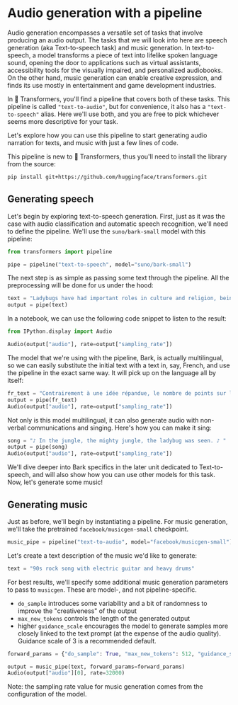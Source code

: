 # Audio generation with a pipeline

Audio generation encompasses a versatile set of tasks that involve producing an audio output. The tasks 
that we will look into here are speech generation (aka Text-to-speech task) and music generation. In text-to-speech, a 
model transforms a piece of text into lifelike spoken language sound, opening the door to applications such as virtual assistants, 
accessibility tools for the visually impaired, and personalized audiobooks. 
On the other hand, music generation can enable creative expression, and finds its use mostly in entertainment and game 
development industries. 

In 🤗 Transformers, you'll find a pipeline that covers both of these tasks. This pipeline is called `"text-to-audio"`, 
but for convenience, it also has a `"text-to-speech"` alias. Here we'll use both, and you are free to pick whichever 
seems more descriptive for your task. 

Let's explore how you can use this pipeline to start generating audio narration for texts, and music with just a few lines of code.

This pipeline is new to 🤗 Transformers, thus you'll need to install the library from the source: 

```bash
pip install git+https://github.com/huggingface/transformers.git
```

## Generating speech

Let's begin by exploring text-to-speech generation. First, just as it was the case with audio classification and automatic 
speech recognition, we'll need to define the pipeline. We'll use the `suno/bark-small` model with this pipeline:

```python
from transformers import pipeline

pipe = pipeline("text-to-speech", model="suno/bark-small")
```

The next step is as simple as passing some text through the pipeline. All the preprocessing will be done for us under the hood: 

```python
text = "Ladybugs have had important roles in culture and religion, being associated with luck, love, fertility and prophecy. "
output = pipe(text)
```

In a notebook, we can use the following code snippet to listen to the result: 

```python
from IPython.display import Audio

Audio(output["audio"], rate=output["sampling_rate"])
```

The model that we're using with the pipeline, Bark, is actually multilingual, so we can easily substitute the initial 
text with a text in, say, French, and use the pipeline in the exact same way. It will pick up on the language all by itself:

```python
fr_text = "Contrairement à une idée répandue, le nombre de points sur les élytres d'une coccinelle ne correspond pas à son âge, ni en nombre d'années, ni en nombre de mois. "
output = pipe(fr_text)
Audio(output["audio"], rate=output["sampling_rate"])
```

Not only is this model multilingual, it can also generate audio with non-verbal communications and singing. Here's how 
you can make it sing: 

```python
song = "♪ In the jungle, the mighty jungle, the ladybug was seen. ♪ "
output = pipe(song)
Audio(output["audio"], rate=output["sampling_rate"])
```

We'll dive deeper into Bark specifics in the later unit dedicated to Text-to-speech, and will also show how you can use 
other models for this task. Now, let's generate some music!

## Generating music

Just as before, we'll begin by instantiating a pipeline. For music generation, we'll take the pretrained `facebook/musicgen-small` 
checkpoint.  

```python
music_pipe = pipeline("text-to-audio", model="facebook/musicgen-small")
```

Let's create a text description of the music we'd like to generate:

```python
text = "90s rock song with electric guitar and heavy drums"
```

For best results, we'll specify some additional music generation parameters to pass to `musicgen`. These are model-, and 
not pipeline-specific. 

- `do_sample` introduces some variability and a bit of randomness to improve the "creativeness" of the output
- `max_new_tokens` controls the length of the generated output
- higher `guidance_scale` encourages the model to generate samples more closely linked to the text prompt (at the expense of the audio quality). Guidance scale of 3 is a recommended default.  

```python
forward_params = {"do_sample": True, "max_new_tokens": 512, "guidance_scale": 3}

output = music_pipe(text, forward_params=forward_params)
Audio(output["audio"][0], rate=32000)
```

Note: the sampling rate value for music generation comes from the configuration of the model.

